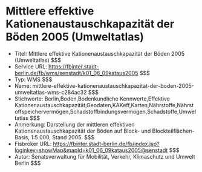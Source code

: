 # Mittlere effektive Kationenaustauschkapazität der Böden 2005 (Umweltatlas)
- Titel: Mittlere effektive Kationenaustauschkapazität der Böden 2005 (Umweltatlas) $$$
- Service URL: https://fbinter.stadt-berlin.de/fb/wms/senstadt/k01_06_09kataus2005 $$$
- Typ: WMS $$$
- Name: mittlere-effektive-kationenaustauschkapazitat-der-boden-2005-umweltatlas-wms-c284ac32 $$$
- Stichworte: Berlin,Boden,Bodenkundliche Kennwerte,Effektive Kationenaustauschkapazität,Geodaten,KAKeff,Karten,Nährstoffe,Nährstoffspeichervermögen,Schadstoffbindungsvermögen,Schadstoffe,Umweltatlas $$$
- Anmerkung: Darstellung der mittleren effektiven Kationenaustauschkapazität der Böden auf Block- und Blockteilflächen-Basis, 1:5 000, Stand 2005. $$$
- Fisbroker URL: https://fbinter.stadt-berlin.de/fb/index.jsp?loginkey=showMap&mapId=k01_06_09kataus2005@senstadt $$$
- Autor: Senatsverwaltung für Mobilität, Verkehr, Klimaschutz und Umwelt Berlin $$$
